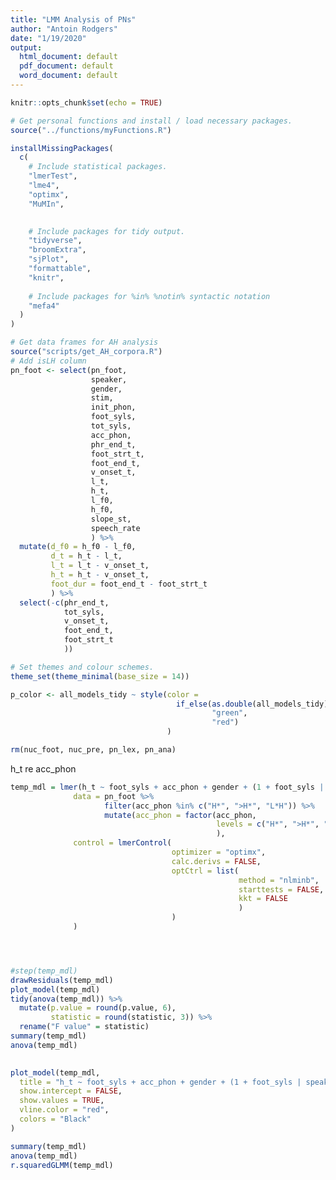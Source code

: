 ```yaml
---
title: "LMM Analysis of PNs"
author: "Antoin Rodgers"
date: "1/19/2020"
output:
  html_document: default
  pdf_document: default
  word_document: default
---
```


```r
knitr::opts_chunk$set(echo = TRUE)

```


```r
# Get personal functions and install / load necessary packages.
source("../functions/myFunctions.R")

installMissingPackages(
  c(
    # Include statistical packages.
    "lmerTest",
    "lme4",
    "optimx",
    "MuMIn",

    
    # Include packages for tidy output.
    "tidyverse",
    "broomExtra",
    "sjPlot",
    "formattable",
    "knitr",
    
    # Include packages for %in% %notin% syntactic notation
    "mefa4"
  )
)

# Get data frames for AH analysis
source("scripts/get_AH_corpora.R")
# Add isLH column
pn_foot <- select(pn_foot,
                  speaker,
                  gender,
                  stim,
                  init_phon,
                  foot_syls,
                  tot_syls,
                  acc_phon,
                  phr_end_t,
                  foot_strt_t,
                  foot_end_t,
                  v_onset_t,
                  l_t,
                  h_t,
                  l_f0,
                  h_f0,
                  slope_st,
                  speech_rate
                  ) %>%
  mutate(d_f0 = h_f0 - l_f0,
         d_t = h_t - l_t,
         l_t = l_t - v_onset_t,
         h_t = h_t - v_onset_t,
         foot_dur = foot_end_t - foot_strt_t
         ) %>%
  select(-c(phr_end_t,
            tot_syls,
            v_onset_t,
            foot_end_t,
            foot_strt_t
            ))

# Set themes and colour schemes.
theme_set(theme_minimal(base_size = 14))

p_color <- all_models_tidy ~ style(color =
                                     if_else(as.double(all_models_tidy) < 0.05,
                                             "green",
                                             "red")
                                   )

rm(nuc_foot, nuc_pre, pn_lex, pn_ana)
```




h_t re acc_phon
```r
temp_mdl = lmer(h_t ~ foot_syls + acc_phon + gender + (1 + foot_syls | speaker),
              data = pn_foot %>% 
                     filter(acc_phon %in% c("H*", ">H*", "L*H")) %>% 
                     mutate(acc_phon = factor(acc_phon,
                                              levels = c("H*", ">H*", "L*H"))
                                              ),
              control = lmerControl(
                                    optimizer = "optimx",
                                    calc.derivs = FALSE,
                                    optCtrl = list(
                                                   method = "nlminb",
                                                   starttests = FALSE,
                                                   kkt = FALSE
                                                   )
                                    )
              )




#step(temp_mdl)
drawResiduals(temp_mdl)
plot_model(temp_mdl)
tidy(anova(temp_mdl)) %>%
  mutate(p.value = round(p.value, 6),
         statistic = round(statistic, 3)) %>% 
  rename("F value" = statistic)
summary(temp_mdl)
anova(temp_mdl)
  

```


```r
plot_model(temp_mdl,
  title = "h_t ~ foot_syls + acc_phon + gender + (1 + foot_syls | speaker)",
  show.intercept = FALSE,
  show.values = TRUE,
  vline.color = "red",
  colors = "Black"
)

summary(temp_mdl)
anova(temp_mdl)
r.squaredGLMM(temp_mdl)
```

